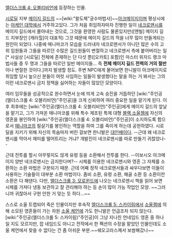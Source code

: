 [[엘더스크롤 4: 오블리비언]]에 등장하는 인물.

[[시로딜]] 지부 [[메이지 길드]]의 ~~[wiki:"왈도체"궁수마법사]~~[[아크메이지]]이며 평상시에는 [[아케인 대학]]에서 거주하고있다. 그가 처음 취임하자마자 진행한 일이 [[네크로맨시]]를 메이지 길드에서 몰아내는 것으로, 그것을 환영한 사람도 물론있지만([앤빌] 메이지 길드 지부장인 [캐러힐]이 대표적) 그것 때문에 메이지 길드의 적을 너무 많이 만들게되는 원인이 되었다. 나중에 매니마코가 모습을 드러내자 네크로맨서가 아니던 많은 수의 고위 임원들과 그들을 따르던 수많은 길드원들이 변절하고 네크로맨서 측에 붙어버리는 일[* 사실상 [시로딜] 전체에 존재하는 단 다섯 뿐([오카토] 포함)인 마스터 위자드 랭크 마법사들 중 두 명과 그들을 따르던 일반 메이지들... 즉 '''전체 메이지 길드 전력의 거의 절반'''이나 변절한 것이다.]까지 발생할 정도. 주변 NPC에게 물어보면 한니발이 아크메이지로 취임할 당시 높으신 분들이 여럿 사임하는 일들이 발생했다는 말을 하는 거 봐서는 그의 이런 네크로맨시 금지 정책을 싫어하는 자들이 많았던 모양이다.

여러 임무들을 성공적으로 완수하면서 눈에 띄게 고속 승진을 거듭하던 [wiki:"주인공(엘더스크롤 4: 오블리비언)"주인공]을 크게 신뢰하여 여러 중요한 일을 맡기게 된다. 이후 최후에는 [wiki:"주인공(엘더스크롤 4: 오블리비언)"주인공]에게 메이지 길드의 앞날을 맡기고, 그가 가져온 매니마코를 위해 특수 제조된 특제 대형 [[블랙 소울젬]]에 자신의 영혼을 봉인하여 [wiki:"주인공(엘더스크롤 4: 오블리비언)"주인공]이 소지하도록 함으로서 [[매니마코]]의 필살기를 봉인하는 역할을 하여 그를 죽이게 하는데 공헌하였다. 시로딜을 지키기 위해 자신의 목숨마저 버린 걸보면 한니발은 [[대인배]]이다. --근데 왜 네크로맨시를 막아서 재미를 떨어트리는 거냐? 개발진이 네크로맨시를 따로 만들기 귀찮았나--

근데 전투를 할시 아무렇지도 않게 유령 등을 소환해서 전투를 한다. --이보시오 아크메이지 양반 네크로맨시는 금지한다며?-- 시체를 이용한 네크로맨시와 영혼 그 자체를 소환하는 소환 마법은 구분되기 때문. 근데 어째 정작 네크로맨서들과 싸우다보면 이들이 사용하는 기술들이 대부분 소환 마법이다. 좀비 소환, 유령 소환, 해골 소환 등 소환이란 소환은 다 해댄다. 다만, [[엘더스크롤 3: 모로윈드]]에 나오는 네크로맨시 책을 읽어 보면 시체를 가져다 냉동 보관하고 잘 관리해야 하는 등 손이 많이 가능 작업인 모양. ~~그러니까 귀찮아서 구현 안한 거 맞는 듯 하다...~~

스스로 소울 트랩되어 죽은 인물이지만 후속작 [[엘더스크롤 5: 스카이림]]에서 [[소울젬]]에 의해 소모된 영혼들이 가는 차원 [[소울 케언]]에 가도 한니발은 언급조차 되지 않는다. [wiki:"주인공(엘더스크롤 5: 스카이림)"주인공]이 그냥 지나친 언네임드 영혼 중 하나일 지도 모르지만, 잡 네임드도 아니고 전작에서 한 팩션의 수장을 맡았던 인물인데도 소울 케언에서 찾을 수 없다는 건 좀 아쉬운 부분.~~쉐오고라스께서 보쌈해갔나~~
